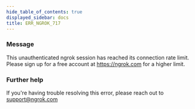 ```yaml
---
hide_table_of_contents: true
displayed_sidebar: docs
title: ERR_NGROK_717
---
```


### Message

This unauthenticated ngrok session has reached its connection rate limit. Please sign up for a free account at https://ngrok.com for a higher limit.

<ErrorDetails />

### Further help

If you're having trouble resolving this error, please reach out to [support@ngrok.com](mailto:support@ngrok.com?subject=Help%20with%20ERR_NGROK_717)
